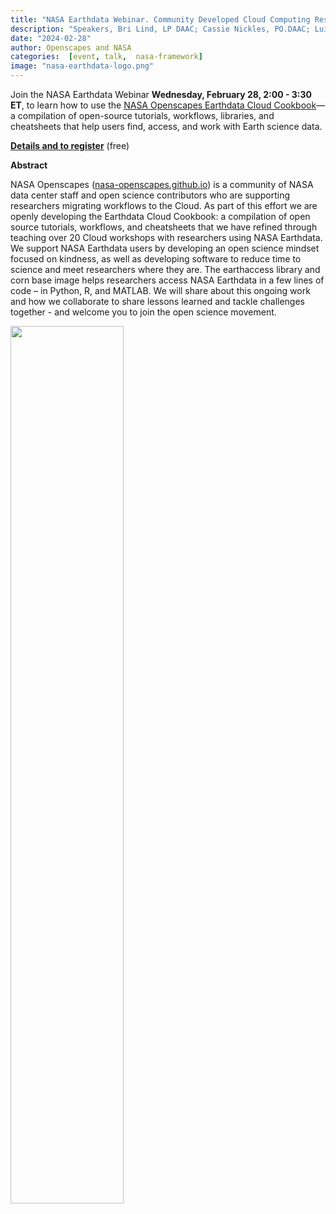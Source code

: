 ```yaml
---
title: "NASA Earthdata Webinar. Community Developed Cloud Computing Resources: the Cloud Cookbook from NASA Openscapes"
description: "Speakers, Bri Lind, LP DAAC; Cassie Nickles, PO.DAAC; Luis Lopez, NSIDC; Alexis Hunzinger, GES DISC"
date: "2024-02-28"
author: Openscapes and NASA
categories:  [event, talk,  nasa-framework]
image: "nasa-earthdata-logo.png"
---
```


Join the NASA Earthdata Webinar **Wednesday, February 28, 2:00 - 3:30 ET**, to learn how to use the [NASA Openscapes Earthdata Cloud Cookbook](https://nasa-openscapes.github.io/earthdata-cloud-cookbook/)—a compilation of open-source tutorials, workflows, libraries, and cheatsheets that help users find, access, and work with Earth science data.

[**Details and to register**](https://www.earthdata.nasa.gov/learn/webinars-and-tutorials/openscapes-2024-02-28) (free)

**Abstract**

NASA Openscapes ([nasa-openscapes.github.io](https://nasa-openscapes.github.io/)) is a community of NASA data center staff and open science contributors who are supporting researchers migrating workflows to the Cloud. As part of this effort we are openly developing the Earthdata Cloud Cookbook: a compilation of open source tutorials, workflows, and cheatsheets that we have refined through teaching over 20 Cloud workshops with researchers using NASA Earthdata. We support NASA Earthdata users by developing an open science mindset focused on kindness, as well as developing software to reduce time to science and meet researchers where they are. The earthaccess library and corn base image helps researchers access NASA Earthdata in a few lines of code – in Python, R, and MATLAB. We will share about this ongoing work and how we collaborate to share lessons learned and tackle challenges together - and welcome you to join the open science movement.

![](earthdata-speakers.png){fig-alt="headshots of 4 smiling people. 3 women and 1 man wearing glasses" fig-align="center" width="60%"}
